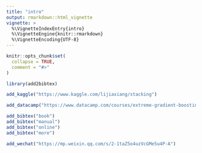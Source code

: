 ```yaml
---
title: "intro"
output: rmarkdown::html_vignette
vignette: >
  %\VignetteIndexEntry{intro}
  %\VignetteEngine{knitr::rmarkdown}
  %\VignetteEncoding{UTF-8}
---
```


```r
knitr::opts_chunk$set(
  collapse = TRUE,
  comment = "#>"
)
```

```r
library(add2bibtex)
```

```r
add_kaggle("https://www.kaggle.com/lijiaxiang/stacking")
```

```r
add_datacamp("https://www.datacamp.com/courses/extreme-gradient-boosting-with-xgboost")
```

```r
add_bibtex("book")
add_bibtex("manual")
add_bibtex("online")
add_bibtex("more")
```

```r
add_wechat("https://mp.weixin.qq.com/s/2-1taZ5o4uzVcGMe5u4P-A")
```


